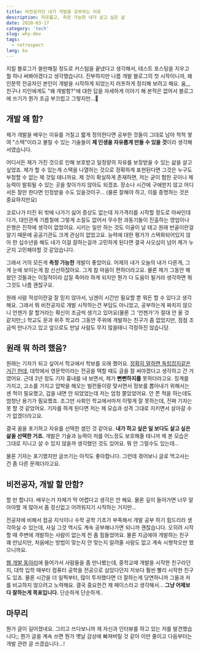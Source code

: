 ```yaml
---
title: 비전공자인 내가 개발을 공부하는 이유
description: 자유롭고, 측정 가능한 내가 살고 싶은 삶
date: 2020-03-17
category: 'tech'
slug: why-dev
tags:
  - retrospect
lang: ko
---
```


지킬 블로그가 쓸만해질 정도로 커스텀을 끝냈다고 생각해서, 테스트 포스팅을 지우고 뭘 하나 써봐야겠다고 생각했습니다. 진부하지만 나름 개발 블로그의 첫 시작이니까, 왜 인문학 전공자인 본인이 개발을 시작하게 되었는지 러프하게 정리해 보려고 해요. 움,,, 친구나 지인에게도 "왜 개발함?"에 대한 답을 자세하게 이야기 해 본적은 없어서 블로그에 쓰기가 뭔가 조금 부끄럽고 그렇지만...😬

## 개발 왜 함?

제가 개발을 배우는 이유를 거칠고 짧게 정의한다면 공부한 것들이 그대로 남아 척척 쌓여 "스택"이라고 불릴 수 있는 기술들이 **제 인생을 자유롭게 만들 수 있을 것**이라 생각해서였습니다.

어디서든 제가 가진 것으로 인해 보호받고 일정량의 자유를 보장받을 수 있는 삶을 살고 싶었죠. 제가 할 수 있는게 스택을 나열하는 것으로 정확하게 표현된다면 그것은 누구도 부정할 수 없는 제 것일 테니까요. 제 것이 확실하게 존재하면, 저는 굳이 험한 곳이나 제 능력이 발휘될 수 있는 곳을 찾아가지 않아도 되겠죠. 장소나 시간에 구애받지 않고 어디서든 잘만 한다면 인정받을 수도 있을것이구... (물론 잘해야 하고, 이를 증명하는 것은 중요하지만요)

코로나가 터진 뒤 밖에 나가기 싫어 증상도 없는데 자가격리를 시작할 정도로 아싸인데다가, 대인관계 기름칠에 그렇게 소질도 없어서 무수한 과동기들이 진출하는 영업이나 은행은 진작에 생각이 없었어요. 시키는 일만 하는 것도 이골이 날 테고 원래 반골이란걸 알기 때문에 공공기관도 크게 관심이 없었고요. 능력에 대한 평가가 스택화되어있지 않아 한 십수년을 해도 내가 이걸 잘하는걸까 고민하게 된다면 결국 사오십이 넘어 제가 누군지 고민해야할 것 같았습니다.

그래서 거의 모든게 **측정 가능한** 개발이 좋았어요. 어제의 내가 오늘의 내가 다른게, 그게 눈에 보이는게 참 신선하잖아요. 그게 참 마음이 편하더라고요. 물론 제가 그동안 해왔던 것들과는 이질적이라 삽질 죽어라 하게 되지만 뭔가 다 도움이 될거라 생각하면 뭐 그것도 나름 괜찮구요.

원래 사람 적성이란걸 잘 믿지 않아서, 닝겐이 시간만 필요할 뿐 뭐든 할 수 있다고 생각해요. 그래서 뭐 비전공자로 개발 시작하는건 부담도 아니었고, 공부하는게 짜치지 않으니 언젠가 잘 할거라는 확신이 조금씩 생기고 있어요(물론 그 '언젠가'가 절대 안 올 것 같지만;;) 학교도 문과 위주 학교라 그동안 주위에 개발하는 친구가 좀 없었지만, 점점 조금씩 만나가고 있고 앞으로도 만날 사람도 무지 많을테니 걱정하진 않습니당.

## 원래 뭐 하려 했음?

원래는 기자가 되고 싶어서 학교에서 학보를 오래 했어요. [정확히 말하면 독립잡지같은 거긴 한데](https://www.univalli.com/), 대학에서 영문학이라는 전공을 택할 때도 글을 잘 써야겠다고 생각하고 간 거였어요. 근데 2년 정도 기자 흉내를 내 보면서, 제가 **뻔뻔하지를** 못하더라고요. 징계를 가지고, 고소를 가지고 압박을 해오는 빌런들이랑 맞서면서 정보를 뽑아내기 위해서는 센 척이 필요했고, 겁을 내면 안 되었었는데 저는 엄청 쫄았었어요. 안 쫀 척을 하는데도 엄청난 용기가 필요했죠. 조그만 사회인 학교에서마저 이렇게 잘 못하는데, 진짜 기자는 못 할 것 같았어요. 기자를 하게 된다면 저는 제 모습과 성격 그대로 지키면서 살아갈 수가 없겠더라고요.

결국 꿈을 포기하고 자유를 선택한 셈인 것 같아요. **내가 하고 싶은 일 보다도 살고 싶은 삶을 선택한 거죠.** 개발은 기술과 능력이 저를 어느정도 보호해줄 테니까 제 본 모습은 그대로 지니고 살 수 있지 않을까 생각했던 것도 있어요. 뭐 안 그럴수도 있는데...

물론 기자는 포기했지만 글쓰기는 아직도 좋아합니다. 그런데 겪어보니 글로 먹고사는 건 좀 다른 문제더라고요.

## 비전공자, 개발 할 만함?

할 만 합니다. 배우는거 자체가 막 어렵다고 생각은 안 해요. 물론 깊이 들어가면 너무 알아야할 게 많아서 좀 정신없고 어려워지기 시작하는 거지만...

전공자에 비해서 컴공 지식이나 수학 공학 기초가 부족해서 개발 공부 하기 힘드리라 생각하실 수 있는데, 사실 그것 역시도 계속 공부해나가면 되니까 괜찮습니다. 오히려 시작할 때 주변에 개발하는 사람이 없는게 전 좀 힘들었어요. 물론 지금에야 개발하는 친구 꽤 만났지만, 처음에는 방법이 맞는지 안 맞는지 알려줄 사람도 없고 계속 시행착오만 했으니까요.

[웹 개발 동아리](https://www.facebook.com/p.rogramming3k/)에 들어가서 사람들을 좀 만나봤는데, 중학교때 개발을 시작한 친구라던지, 대학 입학 때부터 컴퓨터 공학을 전공으로 삼았다던지 저보다 훨씬 빨리 시작한 친구도 있죠. 물론 시간을 더 일찍부터, 많이 투자했다면 더 잘하는게 당연하니까 그들과 저를 비교하지 않으려고 노력해요. 결국 중요한건 제 페이스라고 생각해서... **그냥 어제보다 잘하는게 목표입니다.** 단순하게 단순하게..

## 마무리

뭔가 글이 길어졌네요. 그리고 쓰다보니까 제 자신과 인터뷰를 하고 있는 저를 발견했습니다;; 뭔가 글을 계속 쓰면 뭔가 옛날 감상에 빠져버릴 것 같아 이만 줄이고 다음부터는 개발 관련 글 쓰겠습니다...!
